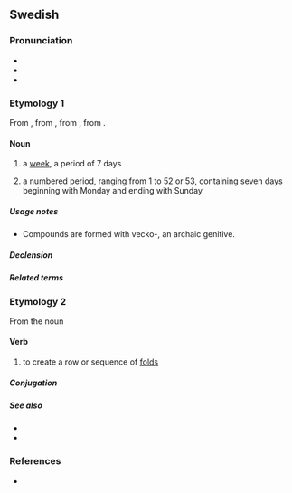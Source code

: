 ==Swedish==

===Pronunciation===
* {{IPA|sv|/²vɛka/}}
* {{homophones|sv|väcka}}
* {{rhymes|sv|²ɛka}}

===Etymology 1===
From {{inh|sv|gmq-osw|vika}}, from {{inh|sv|non|vika}}, from {{inh|sv|gem-pro|*wikǭ}}, from {{der|sv|ine-pro|*weyg-||to bend, wind, turn, yield}}.

====Noun====
{{sv-noun|c}}

# a [[week]], a period of 7 days
#:{{ux|sv|Det går sju dagar på en '''vecka'''.|There are seven days in a '''week'''.}}
# a numbered period, ranging from 1 to 52 or 53, containing seven days beginning with Monday and ending with Sunday
#:{{ux|sv|Vattnet kommer tillfälligt stängas av på torsdag '''vecka''' 35 pga underhållsarbete.|The water supply will be temporarily turned off on Thursday '''week''' 35 due to maintenance.}}
#:{{synonyms|sv|v.}}
#:{{hypernyms|sv|datum}}

=====Usage notes=====
* Compounds are formed with vecko-, an archaic genitive.

=====Declension=====
{{sv-infl-noun-c-or|veck}}

=====Related terms=====
{{rel3|sv|arbetsvecka
|femdagarsvecka
|politikervecka
|påskvecka
|sportlovsvecka
|veckoberedning
|veckoarbetstid
|veckobilaga
|veckobiljett
|veckoblad
|veckobrev
|veckodag
|veckogammal
|veckohandla
|veckohelg
|veckohögtid
|veckolig
|veckolång
|veckolön
|veckomagasin
|veckonummer
|veckopendla
|veckopendling
|veckopeng
|veckopress
|veckoschema
|veckoskifte
|veckoslut
|veckotal
|veckotidning
|veckotimma
|veckotimme
|veckoupplaga
|veckovill
|veckovis
|veckoöversikt
}}

===Etymology 2===
From the noun {{m|sv|veck||fold, crease}}

====Verb====
{{sv-verb-reg}}

# to create a row or sequence of [[fold]]s

=====Conjugation=====
{{sv-conj-wk}}

=====See also=====
* {{l|sv|veck}}
* {{l|sv|vika}}

===References===
* {{R:svenska.se|saol}}